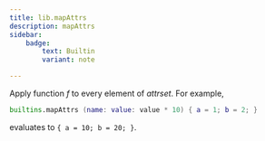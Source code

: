 ```yaml
---
title: lib.mapAttrs
description: mapAttrs
sidebar:
    badge: 
        text: Builtin
        variant: note

---
```



Apply function *f* to every element of *attrset*. For example,

```nix
builtins.mapAttrs (name: value: value * 10) { a = 1; b = 2; }
```

evaluates to `{ a = 10; b = 20; }`.
